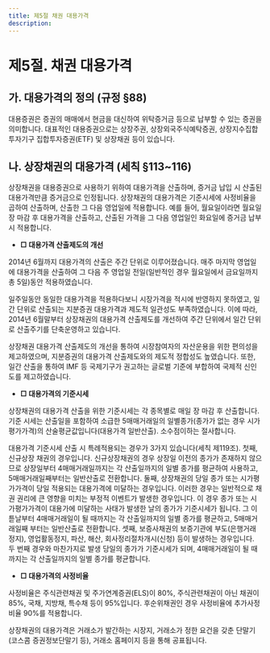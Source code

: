 ```yaml
---
title: 제5절 채권 대용가격
description: 
---
```


# 제5절. 채권 대용가격

## 가. 대용가격의 정의 (규정 §88)

대용증권은 증권의 매매에서 현금을 대신하여 위탁증거금 등으로 납부할 수 있는 증권을 의미합니다. 대표적인 대용증권으로는 상장주권, 상장외국주식예탁증권, 상장지수집합투자기구 집합투자증권(ETF) 및 상장채권 등이 있습니다<GTooltipIcon desc="상장주권 및 상장외국주식예탁증권의 경우 관리종목, 정리매매종목, 매매거래정지종목 및 투자위험종목은 제외하며, ETF의 경우 투자위험종목은 제외. 상장채무증권의 경우 정리매매종목은 제외" severity="info"/>.

## 나. 상장채권의 대용가격 (세칙 §113~116)

상장채권을 대용증권으로 사용하기 위하여 대용가격을 산출하며, 증거금 납입 시 산출된 대용가격만큼 증거금으로 인정됩니다. 상장채권의 대용가격은 기준시세에 사정비율을 곱하여 산출하며, 산출한 그 다음 영업일에 적용합니다. 예를 들어, 월요일이라면 월요일 장 마감 후 대용가격을 산출하고, 산출된 가격을 그 다음 영업일인 화요일에 증거금 납부 시 적용합니다. 

* **□ 대용가격 산출제도의 개선**

2014년 6월까지 대용가격의 산출은 주간 단위로 이루어졌습니다. 매주 마지막 영업일에 대용가격을 산출하여 그 다음 주 영업일 전일(일반적인 경우 월요일에서 금요일까지 총 5일)동안 적용하였습니다. 

일주일동안 동일한 대용가격을 적용하다보니 시장가격을 적시에 반영하지 못하였고, 일간 단위로 산출되는 지분증권 대용가격과 제도적 일관성도 부족하였습니다. 이에 따라, 2014년 6월말부터 상장채권의 대용가격 산출제도를 개선하여 주간 단위에서 일간 단위로 산출주기를 단축운영하고 있습니다.

상장채권 대용가격 산출제도의 개선을 통하여 시장참여자의 자산운용을 위한 편의성을 제고하였으며, 지분증권의 대용가격 산출제도와의 제도적 정합성도 높였습니다. 또한, 일간 산출을 통하여 IMF 등 국제기구가 권고하는 글로벌 기준에 부합하여 국제적 신인도를 제고하였습니다. 

* **□ 대용가격의 기준시세**

상장채권의 대용가격 산출을 위한 기준시세는 각 종목별로 매일 장 마감 후 산출합니다. 기준 시세는 산출일을 포함하여 소급한 5매매거래일의 일별종가(종가가 없는 경우 시가평가가격)의 산술평균값입니다(대용가격 일반산출). 소수점이하는 절사합니다. 

대용가격 기준시세 산출 시 특례적용되는 경우가 3가지 있습니다(세칙 제119조). 첫째, 신규상장 채권의 경우입니다. 신규상장채권의 경우 상장일 이전의 종가가 존재하지 않으므로 상장일부터 4매매거래일까지는 각 산출일까지의 일별 종가를 평균하여 사용하고, 5매매거래일째부터는 일반산출로 전환합니다. 둘째, 상장채권의 당일 종가 또는 시가평가가격이 당일 적용되는 대용가격에 미달하는 경우입니다. 이러한 경우는 일반적으로 채권 권리에 큰 영향을 미치는 부정적 이벤트가 발생한 경우입니다. 이 경우 종가 또는 시가평가가격이 대용가에 미달하는 사태가 발생한 날의 종가가 기준시세가 됩니다. 그 이튿날부터 4매매거래일이 될 때까지는 각 산출일까지의 일별 종가를 평균하고, 5매매거래일째 부터는 일반산출로 전환합니다. 셋째, 보증사채권의 보증기관에 부도(은행거래정지), 영업활동정지, 파산, 해산, 회사정리절차개시(신청) 등이 발생하는 경우입니다. 두 번째 경우와 마찬가지로 발생 당일의 종가가 기준시세가 되며, 4매매거래일이 될 때까지는 각 산출일까지의 일별 종가를 평균합니다. 

* **□ 대용가격의 사정비율**

사정비율은 주식관련채권 및 주가연계증권(ELS)이 80%, 주식관련채권이 아닌 채권이 85%, 국채, 지방채, 특수채 등이 95%입니다. 후순위채권인 경우 사정비율에 추가사정비율 90%를 적용합니다.

<GCenterImg src="/bm/450_1_tab.jpg" caption="대용가격 기준시세 및 사정비율"/>

상장채권의 대용가격은 거래소가 발간하는 시장지, 거래소가 정한 요건을 갖춘 단말기(코스콤 증권정보단말기 등), 거래소 홈페이지<GTooltipIcon desc="홈페이지 www.krx.co.kr 메인화면에서 파란색 메뉴바 “채권”> “투자참고”> “대용가격”에서 조회 가능" severity="success" icon="pi pi-explamation-circle"/> 등을 통해 공표됩니다.
